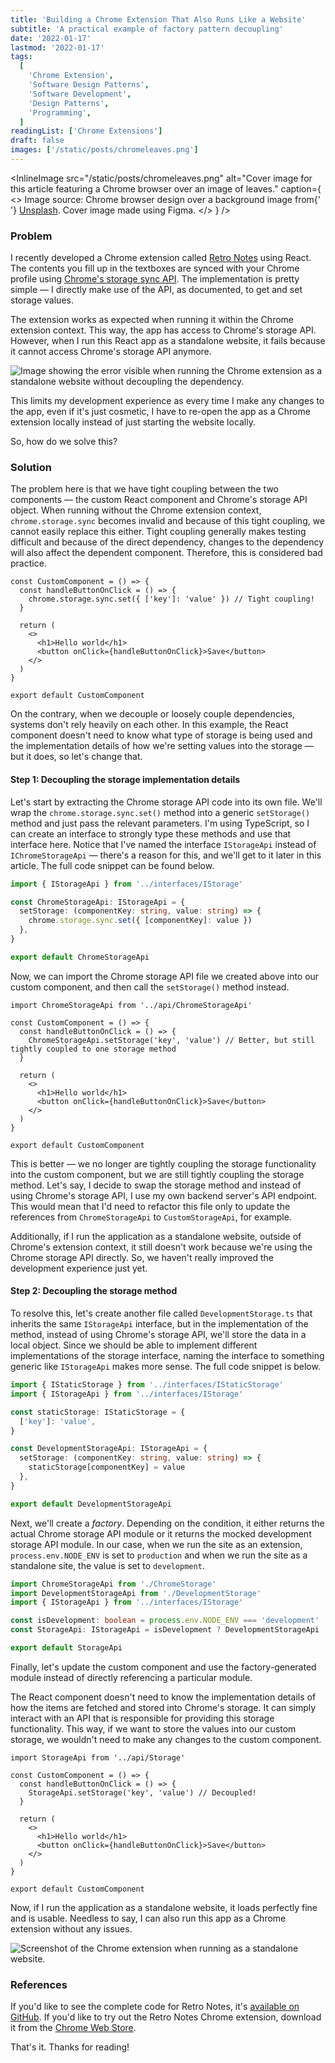 ```yaml
---
title: 'Building a Chrome Extension That Also Runs Like a Website'
subtitle: 'A practical example of factory pattern decoupling'
date: '2022-01-17'
lastmod: '2022-01-17'
tags:
  [
    'Chrome Extension',
    'Software Design Patterns',
    'Software Development',
    'Design Patterns',
    'Programming',
  ]
readingList: ['Chrome Extensions']
draft: false
images: ['/static/posts/chromeleaves.png']
---
```


<InlineImage
  src="/static/posts/chromeleaves.png"
  alt="Cover image for this article featuring a Chrome browser over an image of leaves."
  caption={
    <>
      Image source: Chrome browser design over a background image from{' '}
      <a href="https://unsplash.com/photos/qLW70Aoo8BE">Unsplash</a>. Cover image made using Figma.
    </>
  }
/>

### Problem

I recently developed a Chrome extension called [Retro Notes](https://bit.ly/retro-notes-ext) using React. The contents you fill up in the textboxes are synced with your Chrome profile using [Chrome's storage sync API](https://developer.chrome.com/docs/extensions/reference/storage/). The implementation is pretty simple — I directly make use of the API, as documented, to get and set storage values.

The extension works as expected when running it within the Chrome extension context. This way, the app has access to Chrome's storage API. However, when I run this React app as a standalone website, it fails because it cannot access Chrome's storage API anymore.

![Image showing the error visible when running the Chrome extension as a standalone website without decoupling the dependency.](/static/posts/1_aJGAdtam6Es7Y48yH9CB_w.png)

This limits my development experience as every time I make any changes to the app, even if it's just cosmetic, I have to re-open the app as a Chrome extension locally instead of just starting the website locally.

So, how do we solve this?

### Solution

The problem here is that we have tight coupling between the two components — the custom React component and Chrome's storage API object. When running without the Chrome extension context, `chrome.storage.sync` becomes invalid and because of this tight coupling, we cannot easily replace this either. Tight coupling generally makes testing difficult and because of the direct dependency, changes to the dependency will also affect the dependent component. Therefore, this is considered bad practice.

```tsx
const CustomComponent = () => {
  const handleButtonOnClick = () => {
    chrome.storage.sync.set({ ['key']: 'value' }) // Tight coupling!
  }

  return (
    <>
      <h1>Hello world</h1>
      <button onClick={handleButtonOnClick}>Save</button>
    </>
  )
}

export default CustomComponent
```

On the contrary, when we decouple or loosely couple dependencies, systems don't rely heavily on each other. In this example, the React component doesn't need to know what type of storage is being used and the implementation details of how we're setting values into the storage — but it does, so let's change that.

#### Step 1: Decoupling the storage implementation details

Let's start by extracting the Chrome storage API code into its own file. We'll wrap the `chrome.storage.sync.set()` method into a generic `setStorage()` method and just pass the relevant parameters. I'm using TypeScript, so I can create an interface to strongly type these methods and use that interface here. Notice that I've named the interface `IStorageApi` instead of `IChromeStorageApi` — there's a reason for this, and we'll get to it later in this article. The full code snippet can be found below.

```ts
import { IStorageApi } from '../interfaces/IStorage'

const ChromeStorageApi: IStorageApi = {
  setStorage: (componentKey: string, value: string) => {
    chrome.storage.sync.set({ [componentKey]: value })
  },
}

export default ChromeStorageApi
```

Now, we can import the Chrome storage API file we created above into our custom component, and then call the `setStorage()` method instead.

```tsx
import ChromeStorageApi from '../api/ChromeStorageApi'

const CustomComponent = () => {
  const handleButtonOnClick = () => {
    ChromeStorageApi.setStorage('key', 'value') // Better, but still tightly coupled to one storage method
  }

  return (
    <>
      <h1>Hello world</h1>
      <button onClick={handleButtonOnClick}>Save</button>
    </>
  )
}

export default CustomComponent
```

This is better — we no longer are tightly coupling the storage functionality into the custom component, but we are still tightly coupling the storage method. Let's say, I decide to swap the storage method and instead of using Chrome's storage API, I use my own backend server's API endpoint. This would mean that I'd need to refactor this file only to update the references from `ChromeStorageApi` to `CustomStorageApi`, for example.

Additionally, if I run the application as a standalone website, outside of Chrome's extension context, it still doesn't work because we're using the Chrome storage API directly. So, we haven't really improved the development experience just yet.

#### Step 2: Decoupling the storage method

To resolve this, let's create another file called `DevelopmentStorage.ts` that inherits the same `IStorageApi` interface, but in the implementation of the method, instead of using Chrome's storage API, we'll store the data in a local object. Since we should be able to implement different implementations of the storage interface, naming the interface to something generic like `IStorageApi` makes more sense. The full code snippet is below.

```ts
import { IStaticStorage } from '../interfaces/IStaticStorage'
import { IStorageApi } from '../interfaces/IStorage'

const staticStorage: IStaticStorage = {
  ['key']: 'value',
}

const DevelopmentStorageApi: IStorageApi = {
  setStorage: (componentKey: string, value: string) => {
    staticStorage[componentKey] = value
  },
}

export default DevelopmentStorageApi
```

Next, we'll create a _factory_. Depending on the condition, it either returns the actual Chrome storage API module or it returns the mocked development storage API module. In our case, when we run the site as an extension, `process.env.NODE_ENV` is set to `production` and when we run the site as a standalone site, the value is set to `development`.

```ts
import ChromeStorageApi from './ChromeStorage'
import DevelopmentStorageApi from './DevelopmentStorage'
import { IStorageApi } from '../interfaces/IStorage'

const isDevelopment: boolean = process.env.NODE_ENV === 'development'
const StorageApi: IStorageApi = isDevelopment ? DevelopmentStorageApi : ChromeStorageApi

export default StorageApi
```

Finally, let's update the custom component and use the factory-generated module instead of directly referencing a particular module.

The React component doesn't need to know the implementation details of how the items are fetched and stored into Chrome's storage. It can simply interact with an API that is responsible for providing this storage functionality. This way, if we want to store the values into our custom storage, we wouldn't need to make any changes to the custom component.

```tsx
import StorageApi from '../api/Storage'

const CustomComponent = () => {
  const handleButtonOnClick = () => {
    StorageApi.setStorage('key', 'value') // Decoupled!
  }

  return (
    <>
      <h1>Hello world</h1>
      <button onClick={handleButtonOnClick}>Save</button>
    </>
  )
}

export default CustomComponent
```

Now, if I run the application as a standalone website, it loads perfectly fine and is usable. Needless to say, I can also run this app as a Chrome extension without any issues.

![Screenshot of the Chrome extension when running as a standalone website.](/static/posts/1_FRopUd76mw5NFeMRvyGCNw.png)

### References

If you'd like to see the complete code for Retro Notes, it's [available on GitHub](https://github.com/ClydeDz/retro-notes-chrome-extension). If you'd like to try out the Retro Notes Chrome extension, download it from the [Chrome Web Store](https://bit.ly/retro-notes-ext).

That's it. Thanks for reading!

